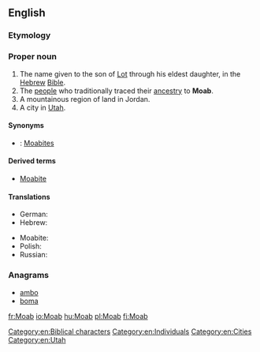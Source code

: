 ==English==
{{wikipedia}}

===Etymology===
{{rfe|lang=en}}

===Proper noun===
{{en-proper noun}}

# The name given to the son of [[Lot]] through his eldest daughter, in the [[Hebrew]] [[Bible]].
# The [[people]] who traditionally traced their [[ancestry]] to '''Moab'''.
# A mountainous region of land in Jordan.
# A city in [[Utah]].

====Synonyms====
* {{qualifier|nation descended from Moab}}: [[Moabite]]s

====Derived terms====
* [[Moabite]]

====Translations====
{{trans-top}}
* German: {{t|de|Moab}}
* Hebrew: {{t|he|מוֹאָב|sc=Hebr}}
{{trans-mid}}
* Moabite: {{t|obm|𐤌𐤀𐤁}}
* Polish: {{t+|pl|Moab|m}}
* Russian: {{t|ru|Моа́в|m}}
{{trans-bottom}}

===Anagrams===
* [[ambo#English|ambo]]
* [[boma#English|boma]]

[[Category:en:Biblical characters]]
[[Category:en:Individuals]]
[[Category:en:Cities]]
[[Category:en:Utah]]

[[fr:Moab]]
[[io:Moab]]
[[hu:Moab]]
[[pl:Moab]]
[[fi:Moab]]